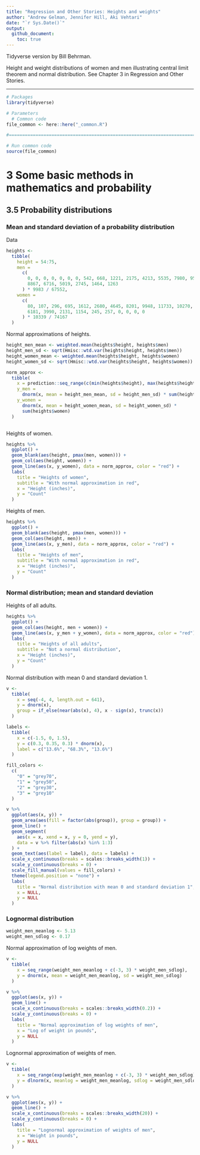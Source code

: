 ```yaml
---
title: "Regression and Other Stories: Heights and weights"
author: "Andrew Gelman, Jennifer Hill, Aki Vehtari"
date: "`r Sys.Date()`"
output:
  github_document:
    toc: true
---
```

Tidyverse version by Bill Behrman.

Height and weight distributions of women and men illustrating
central limit theorem and normal distribution. See Chapter 3 in
Regression and Other Stories.

-------------

```r
# Packages
library(tidyverse)

# Parameters
  # Common code
file_common <- here::here("_common.R")

#===============================================================================

# Run common code
source(file_common)
```

# 3 Some basic methods in mathematics and probability

## 3.5 Probability distributions

### Mean and standard deviation of a probability distribution

Data

```r
heights <- 
  tibble(
    height = 54:75,
    men = 
      c(
        0, 0, 0, 0, 0, 0, 0, 542, 668, 1221, 2175, 4213, 5535, 7980, 9566, 9578,
        8867, 6716, 5019, 2745, 1464, 1263
      ) * 9983 / 67552,
    women =
      c(
        80, 107, 296, 695, 1612, 2680, 4645, 8201, 9948, 11733, 10270, 9942, 
        6181, 3990, 2131, 1154, 245, 257, 0, 0, 0, 0
      ) * 10339 / 74167
  )
```

Normal approximations of heights.

```r
height_men_mean <- weighted.mean(heights$height, heights$men)
height_men_sd <- sqrt(Hmisc::wtd.var(heights$height, heights$men))
height_women_mean <- weighted.mean(heights$height, heights$women)
height_women_sd <- sqrt(Hmisc::wtd.var(heights$height, heights$women))

norm_approx <- 
  tibble(
    x = prediction::seq_range(c(min(heights$height), max(heights$height))),
    y_men = 
      dnorm(x, mean = height_men_mean, sd = height_men_sd) * sum(heights$men),
    y_women = 
      dnorm(x, mean = height_women_mean, sd = height_women_sd) *
      sum(heights$women)
  )



```

Heights of women.

```r
heights %>% 
  ggplot() +
  geom_blank(aes(height, pmax(men, women))) +
  geom_col(aes(height, women)) +
  geom_line(aes(x, y_women), data = norm_approx, color = "red") +
  labs(
    title = "Heights of women",
    subtitle = "With normal approximation in red",
    x = "Height (inches)",
    y = "Count"
  )
```

Heights of men.

```r
heights %>% 
  ggplot() +
  geom_blank(aes(height, pmax(men, women))) +
  geom_col(aes(height, men)) +
  geom_line(aes(x, y_men), data = norm_approx, color = "red") +
  labs(
    title = "Heights of men",
    subtitle = "With normal approximation in red",
    x = "Height (inches)",
    y = "Count"
  )
```

### Normal distribution; mean and standard deviation

Heights of all adults.

```r
heights %>% 
  ggplot() +
  geom_col(aes(height, men + women)) +
  geom_line(aes(x, y_men + y_women), data = norm_approx, color = "red") +
  labs(
    title = "Heights of all adults",
    subtitle = "Not a normal distribution",
    x = "Height (inches)",
    y = "Count"
  )
```

Normal distribution with mean 0 and standard deviation 1.

```r
v <- 
  tibble(
    x = seq(-4, 4, length.out = 641),
    y = dnorm(x),
    group = if_else(near(abs(x), 4), x - sign(x), trunc(x))
  )

labels <- 
  tibble(
    x = c(-1.5, 0, 1.5),
    y = c(0.3, 0.35, 0.3) * dnorm(x),
    label = c("13.6%", "68.3%", "13.6%")
  )

fill_colors <- 
  c(
    "0" = "grey70",
    "1" = "grey50",
    "2" = "grey30",
    "3" = "grey10"
  )

v %>% 
  ggplot(aes(x, y)) +
  geom_area(aes(fill = factor(abs(group)), group = group)) +
  geom_line() +
  geom_segment(
    aes(x = x, xend = x, y = 0, yend = y),
    data = v %>% filter(abs(x) %in% 1:3)
  ) +
  geom_text(aes(label = label), data = labels) +
  scale_x_continuous(breaks = scales::breaks_width(1)) +
  scale_y_continuous(breaks = 0) +
  scale_fill_manual(values = fill_colors) +
  theme(legend.position = "none") +
  labs(
    title = "Normal distribution with mean 0 and standard deviation 1",
    x = NULL,
    y = NULL
  )
```

### Lognormal distribution

```r
weight_men_meanlog <- 5.13
weight_men_sdlog <- 0.17
```

Normal approximation of log weights of men.

```r
v <- 
  tibble(
    x = seq_range(weight_men_meanlog + c(-3, 3) * weight_men_sdlog),
    y = dnorm(x, mean = weight_men_meanlog, sd = weight_men_sdlog)
  )

v %>% 
  ggplot(aes(x, y)) +
  geom_line() +
  scale_x_continuous(breaks = scales::breaks_width(0.2)) +
  scale_y_continuous(breaks = 0) +
  labs(
    title = "Normal approximation of log weights of men",
    x = "Log of weight in pounds",
    y = NULL
  )
```

Lognormal approximation of weights of men.

```r
v <- 
  tibble(
    x = seq_range(exp(weight_men_meanlog + c(-3, 3) * weight_men_sdlog)),
    y = dlnorm(x, meanlog = weight_men_meanlog, sdlog = weight_men_sdlog)
  )

v %>% 
  ggplot(aes(x, y)) +
  geom_line() +
  scale_x_continuous(breaks = scales::breaks_width(20)) +
  scale_y_continuous(breaks = 0) +
  labs(
    title = "Lognormal approximation of weights of men",
    x = "Weight in pounds",
    y = NULL
  )
```

